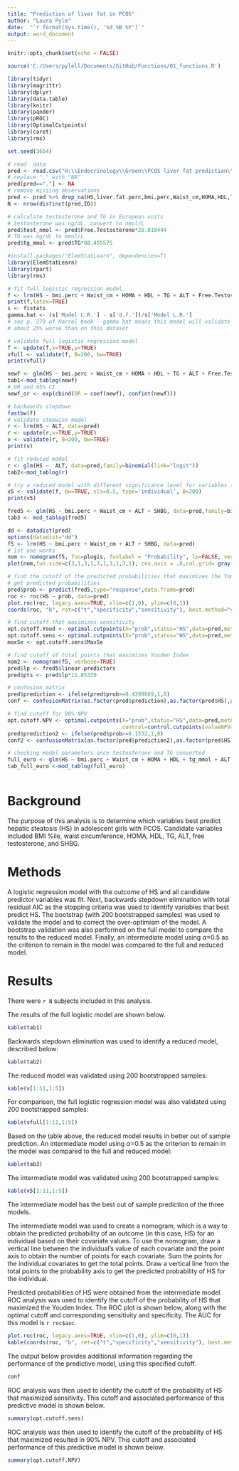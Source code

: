 ```yaml
---
title: "Prediction of liver fat in PCOS"
author: "Laura Pyle"
date:  "`r format(Sys.time(), '%d %B %Y')`"
output: word_document
---
```


```r
knitr::opts_chunk$set(echo = FALSE)

source('C:/Users/pylell/Documents/GitHub/Functions/01_functions.R')

library(tidyr)
library(magrittr)
library(dplyr)
library(data.table)
library(knitr)
library(pander)
library(pROC)
library(OptimalCutpoints)
library(caret)
library(rms)

set.seed(3654)

# read  data
pred <- read.csv("H:\\Endocrinology\\Green\\PCOS liver fat prediction\\Data\\NAFLD prediction score data.csv")
# replace "." with "NA"
pred[pred=="."] <- NA
# remove missing observations
pred <- pred %>% drop_na(HS,liver.fat.perc,bmi.perc,Waist_cm,HOMA,HDL,TG,ALT,Free.Testosterone,SHBG)
N <- nrow(distinct(pred,ID))

# calculate testosterone and TG in European units
# testosterone was ng/dL, convert to nmol/L
pred$test_nmol <- pred$Free.Testosterone*28.818444
# TG was mg/dL to mmol/L
pred$tg_mmol <- pred$TG*88.495575

#install.packages("ElemStatLearn", dependencies=T)
library(ElemStatLearn)
library(rpart)
library(rms)

# fit full logistic regression model 
f <- lrm(HS ~ bmi.perc + Waist_cm + HOMA + HDL + TG + ALT + Free.Testosterone + SHBG, data=pred)
print(f,latex=TRUE)
s <- f$stats
gamma.hat <- (s['Model L.R.'] - s['d.f.'])/s['Model L.R.']
# see p. 279 of Harrel book - gamma hat means this model will validate on new data
# about 25% worse than on this dataset

# validate full logistic regression model
f <- update(f,x=TRUE,y=TRUE)
vfull <- validate(f, B=200, bw=TRUE)
print(vfull)

newf <- glm(HS ~ bmi.perc + Waist_cm + HOMA + HDL + TG + ALT + Free.Testosterone + SHBG, data=pred,family=binomial(link="logit"))
tab1<-mod_tablog(newf)
# OR and 95% CI
newf_or <- exp(cbind(OR = coef(newf), confint(newf)))

# backwards stepdown
fastbw(f)
# validate stepwise model
r <- lrm(HS ~ ALT, data=pred)
r <- update(r,x=TRUE,y=TRUE)
v <- validate(r, B=200, bw=TRUE)
print(v)

# fit reduced model 
r <- glm(HS ~  ALT, data=pred,family=binomial(link="logit"))
tab2<-mod_tablog(r)

# try a reduced model with different significance level for variables to stay
v5 <- validate(f, bw=TRUE, sls=0.5, type='individual', B=200)
print(v5)

fred5 <- glm(HS ~ bmi.perc + Waist_cm + ALT + SHBG, data=pred,family=binomial(link="logit"))
tab3 <- mod_tablog(fred5)

dd <- datadist(pred)
options(datadist="dd")
f5 <- lrm(HS ~ bmi.perc + Waist_cm + ALT + SHBG, data=pred)
# 1st one works
nom <- nomogram(f5, fun=plogis, funlabel = "Probability", lp=FALSE, verbose=TRUE)
plot(nom,fun.side=c(3,1,3,1,3,1,3,1,3,1), cex.axis = .6,col.grid= gray(c(0.8, 0.95)))

# find the cutoff of the predicted probabilities that maximizes the Youden index
# get predicted probabilities
pred$prob <- predict(fred5,type="response",data.frame=pred)
roc <- roc(HS ~ prob, data=pred)
plot.roc(roc, legacy.axes=TRUE, xlim=c(1,0), ylim=c(0,1))
coords(roc, "b", ret=c("t","specificity","sensitivity"), best.method="youden") # default

# find cutoff that maximizes sensitivity
opt.cutoff.Youd <- optimal.cutpoints(X="prob",status="HS",data=pred,method="Youden",tag.healthy = "0")
opt.cutoff.sens <- optimal.cutpoints(X="prob",status="HS",data=pred,method="MaxSe",tag.healthy = "0")
maxSe <- opt.cutoff.sens$MaxSe

# find cutoff of total points that maximizes Youden Index
nom2 <- nomogram(f5, verbose=TRUE)
pred$lp <- fred5$linear.predictors
pred$pts <- pred$lp*11.85339

# confusion matrix
pred$prediction <- ifelse(pred$prob>=0.4399669,1,0)
conf <- confusionMatrix(as.factor(pred$prediction),as.factor(pred$HS),positive='1')

# find cutoff for 90% NPV
opt.cutoff.NPV <- optimal.cutpoints(X="prob",status="HS",data=pred,method="ValueNPV",tag.healthy = "0",
                                    control=control.cutpoints(valueNPV=0.9))
pred$prediction2 <- ifelse(pred$prob>=0.1532,1,0)
conf2 <- confusionMatrix(as.factor(pred$prediction2),as.factor(pred$HS),positive='1')

# checking model parameters once testosterone and TG converted
full_euro <- glm(HS ~ bmi.perc + Waist_cm + HOMA + HDL + tg_mmol + ALT + test_nmol + SHBG, data=pred,family=binomial(link="logit"))
tab_full_euro <-mod_tablog(full_euro)



```

# Background

The purpose of this analysis is to determine which variables best predict hepatic steatosis (HS) in adolescent girls with PCOS.  Candidate variables included BMI %ile, waist circumference, HOMA, HDL, TG, ALT, free testosterone, and SHBG.

# Methods

A logistic regression model with the outcome of HS and all candidate predictor variables was fit.  Next, backwards stepdown elimination with total residual AIC as the stopping criteria was used to identify variables that best predict HS.  The bootstrap (with 200 bootstrapped samples) was used to validate the model and to correct the over-optimism of the model.  A bootstrap validation was also performed on the full model to compare the results to the reduced model.  Finally, an intermediate model using $\alpha$=0.5 as the criterion to remain in the model was compared to the full and reduced model.

# Results

There were `r N` subjects included in this analysis.

The results of the full logistic model are shown below.

```r
kable(tab1)
```

Backwards stepdown elimination was used to identify a reduced model, described below:

```r
kable(tab2)
```

The reduced model was validated using 200 bootstrapped samples:
```r
kable(v[1:11,1:5])
```

For comparison, the full logistic regression model was also validated using 200 bootstrapped samples:
```r
kable(vfull[1:11,1:5])
```

Based on the table above, the reduced model results in better out of sample prediction.  An intermediate model using $\alpha$=0.5 as the criterion to remain in the model was compared to the full and reduced model:  

```r
kable(tab3)
```

The intermediate model was validated using 200 bootstrapped samples:
```r
kable(v5[1:11,1:5])
```

The intermediate model has the best out of sample prediction of the three models.

The intermediate model was used to create a nomogram, which is a way to obtain the predicted probability of an outcome (in this case, HS) for an individual based on their covariate values.  To use the nomogram, draw a vertical line between the individual's value of each covariate and the point axis to obtain the number of points for each covariate.  Sum the points for the individual covariates to get the total points.  Draw a vertical line from the total points to the probability axis to get the predicted probability of HS for the individual.

Predicted probabilities of HS were obtained from the intermediate model.  ROC analysis was used to identify the cutoff of the probability of HS that maximized the Youden Index.  The ROC plot is shown below, along with the optimal cutoff and corresponding sensitivity and specificity.  The AUC for this model is `r roc$auc`.

```r
plot.roc(roc, legacy.axes=TRUE, xlim=c(1,0), ylim=c(0,1))
kable(coords(roc, "b", ret=c("t","specificity","sensitivity"), best.method="youden")) # default
```

The output below provides additional information regarding the performance of the predictive model, using this specified cutoff.

```r
conf
```

ROC analysis was then used to identify the cutoff of the probability of HS that maximized sensitivity.  This cutoff and associated performance of this predictive model is shown below.

```r
summary(opt.cutoff.sens)
```

ROC analysis was then used to identify the cutoff of the probability of HS that maximized resulted in 90% NPV.  This cutoff and associated performance of this predictive model is shown below.

```r
summary(opt.cutoff.NPV)
```